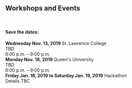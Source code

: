 
<h2> Workshops and Events </h2>
<br />
<h4>Save the dates:</h4>

<Card body outline color="info">
<CardTitle><strong>Wednesday Nov. 13, 2019 </strong></CardTitle>

<CardText>
St. Lawrence College <br/>
TBD <br />
6:00 p.m. – 9:00 p.m.
</CardText></Card> 

<br />
<Card body outline color="info">
<CardTitle><strong>Monday Nov. 18, 2019 </strong></CardTitle>

<CardText>
Queen's University <br/>
TBD  <br/>
6:00 p.m. – 9:00 p.m.
</CardText></Card>

<br />

<Card body outline color="info">
<CardTitle><strong>Friday Jan. 18, 2019 to Saturday Jan. 19, 2019</strong></CardTitle>

<CardText>
Hackathon <br/>
Details TBC
</CardText></Card>
 
